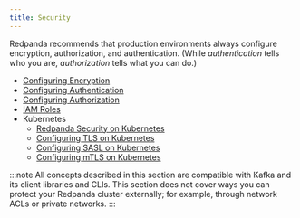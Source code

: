 ```yaml
---
title: Security
---
```


<head>
    <meta name="title" content="Security | Redpanda Docs"/>
    <meta name="description" content="Security index page."/>
</head>

Redpanda recommends that production environments always configure encryption, authorization, and authentication. (While _authentication_ tells who you are, _authorization_ tells what you can do.)

- [Configuring Encryption](./encryption)
- [Configuring Authentication](./authentication)
- [Configuring Authorization](./authorization)
- [IAM Roles](./iam-roles)
- Kubernetes
    - [Redpanda Security on Kubernetes](./security-kubernetes)
    - [Configuring TLS on Kubernetes](./tls-kubernetes)
    - [Configuring SASL on Kubernetes](./kubernetes-sasl)
    - [Configuring mTLS on Kubernetes](./kubernetes-mtls)

:::note
All concepts described in this section are compatible with Kafka and its client libraries and CLIs. This section does not cover ways you can protect your Redpanda cluster externally; for example, through network ACLs or private networks.
:::